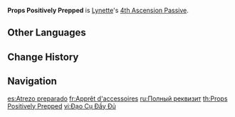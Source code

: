 {{Talent Infobox
|image         = Talent Props Positively Prepped.png
|character     = Lynette
|type          = 4th Ascension Passive
|info          = After the Bogglecat Box summoned by [[Magic Trick: Astonishing Shift]] performs Elemental Conversion, Lynette's Elemental Burst will deal 15% more DMG. This effect will persist until the Bogglecat Box's duration ends.
|utility1      = Elemental Burst DMG Increase
}}
'''Props Positively Prepped''' is [[Lynette]]'s [[4th Ascension Passive]].

==Other Languages==
{{Other Languages
|en      = Props Positively Prepped
|zhs     = 道具完备
|zhs_rm  = Dàojù Wánbèi
|zht     = 道具完備
|zht_rm  = Dàojù Wánbèi
|zh_tl   = Props Prepped
|ja      = プロップは完備
|ja_rm   = Puroppu wa Kanbi
|ja_tl   = Props Are Prepped
|ko      = 완벽 구비
|ko_rm   = 
|ko_tl   = 
|es      = Atrezo preparado
|es_tl   = Props Prepared
|fr      = Apprêt d'accessoires
|fr_tl   = Accessory Prepping
|ru      = Полный реквизит
|ru_tl   = Full Requisite 
|th      = Props Positively Prepped
|vi      = Đạo Cụ Đầy Đủ
|vi_tl   = 
|de      = Alle Requisiten vorbereitet
|de_tl   = All Props Prepared
|id      = Props Positively Prepped
|pt      = Item Concluído
|pt_tl   = 
|tr      = İtinayla Hazırlanmış Dekorlar
|tr_tl   = Carefully Prepared Props
|it      = Oggetti di scena pronti all'uso
|it_tl   = Ready to Use Props
}}

==Change History==
{{Change History|4.0}}

==Navigation==
{{Talent Navbox|Lynette}}

[[es:Atrezo preparado]]
[[fr:Apprêt d'accessoires]]
[[ru:Полный реквизит]]
[[th:Props Positively Prepped]]
[[vi:Đạo Cụ Đầy Đủ]]